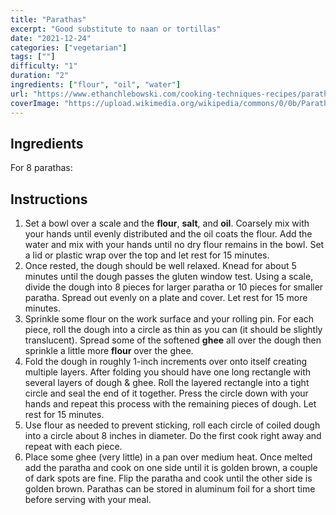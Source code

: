 ---
title: "Parathas"
excerpt: "Good substitute to naan or tortillas"
date: "2021-12-24"
categories: ["vegetarian"]
tags: [""]
difficulty: "1"
duration: "2"
ingredients: ["flour", "oil", "water"]
url: "https://www.ethanchlebowski.com/cooking-techniques-recipes/parathas-the-flaky-flatbread"
coverImage: "https://upload.wikimedia.org/wikipedia/commons/0/0b/Paratha_is_a_dough_fried_flatbread_native_to_India_and_Pakistan.jpg"
---

## Ingredients

For 8 parathas:

<ul>
  <Ingredient
    v="500"
    t="g"
    i="all-purpose flour (or a 50% mix with whole wheat)"
  />
  <Ingredient v="10" t="g" i="salt" />
  <Ingredient v="30" t="g" i="vegetable oil" />
  <Ingredient v="300" t="g" i="water" />
  <Ingredient
    v="60"
    t="g"
    i="softened ghee (or butter) — for spreading on rolled-out dough."
  />
</ul>

## Instructions

1. Set a bowl over a scale and the **flour**, **salt**, and **oil**. Coarsely mix with your hands until evenly distributed and the oil coats the flour. Add the water and mix with your hands until no dry flour remains in the bowl. Set a lid or plastic wrap over the top and let rest for 15 minutes.
2. Once rested, the dough should be well relaxed. Knead for about 5 minutes until the dough passes the gluten window test. Using a scale, divide the dough into 8 pieces for larger paratha or 10 pieces for smaller paratha. Spread out evenly on a plate and cover. Let rest for 15 more minutes.
3. Sprinkle some flour on the work surface and your rolling pin. For each piece, roll the dough into a circle as thin as you can (it should be slightly translucent). Spread some of the softened **ghee** all over the dough then sprinkle a little more **flour** over the ghee.
4. Fold the dough in roughly 1-inch increments over onto itself creating multiple layers. After folding you should have one long rectangle with several layers of dough & ghee. Roll the layered rectangle into a tight circle and seal the end of it together. Press the circle down with your hands and repeat this process with the remaining pieces of dough. Let rest for 15 minutes.
5. Use flour as needed to prevent sticking, roll each circle of coiled dough into a circle about 8 inches in diameter. Do the first cook right away and repeat with each piece.
6. Place some ghee (very little) in a pan over medium heat. Once melted add the paratha and cook on one side until it is golden brown, a couple of dark spots are fine. Flip the paratha and cook until the other side is golden brown. Parathas can be stored in aluminum foil for a short time before serving with your meal.
